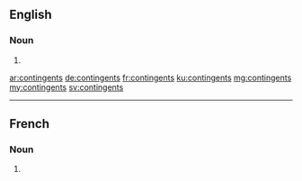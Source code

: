 ==English==

===Noun===
{{head|en|plural}}

# {{plural of|contingent|lang=en}}

[[ar:contingents]]
[[de:contingents]]
[[fr:contingents]]
[[ku:contingents]]
[[mg:contingents]]
[[my:contingents]]
[[sv:contingents]]

----
==French==

===Noun===
{{head|fr|plural|g=m}}

# {{plural of|contingent|lang=fr}}
{{rfc-auto}}